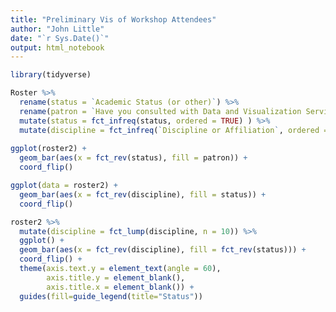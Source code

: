 ```yaml
---
title: "Preliminary Vis of Workshop Attendees"
author: "John Little"
date: "`r Sys.Date()`"
output: html_notebook
---
```


```r
library(tidyverse)
```




```r
Roster %>% 
  rename(status = `Academic Status (or other)`) %>% 
  rename(patron = `Have you consulted with Data and Visualization Services before this workshop?`) %>% 
  mutate(status = fct_infreq(status, ordered = TRUE) ) %>% 
  mutate(discipline = fct_infreq(`Discipline or Affiliation`, ordered = TRUE)) -> roster2
  
ggplot(roster2) +
  geom_bar(aes(x = fct_rev(status), fill = patron)) +
  coord_flip()
```

```r
ggplot(data = roster2) +
  geom_bar(aes(x = fct_rev(discipline), fill = status)) +
  coord_flip()
```

```r
roster2 %>% 
  mutate(discipline = fct_lump(discipline, n = 10)) %>% 
  ggplot() +
  geom_bar(aes(x = fct_rev(discipline), fill = fct_rev(status))) +
  coord_flip() +
  theme(axis.text.y = element_text(angle = 60),
        axis.title.y = element_blank(),
        axis.title.x = element_blank()) +
  guides(fill=guide_legend(title="Status"))
  
```

